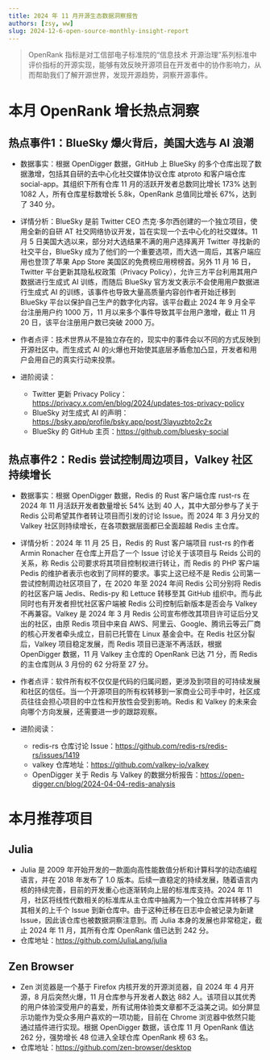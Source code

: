 ```yaml
---
title: 2024 年 11 月开源生态数据洞察报告
authors: [zsy, ww]
slug: 2024-12-6-open-source-monthly-insight-report
---
```


> OpenRank 指标是对工信部电子标准院的“信息技术 开源治理”系列标准中评价指标的开源实现，能够有效反映开源项目在开发者中的协作影响力，从而帮助我们了解开源世界，发现开源趋势，洞察开源事件。

# 本月 OpenRank 增长热点洞察

## 热点事件1：BlueSky 爆火背后，美国大选与 AI 浪潮

- 数据事实：根据 OpenDigger 数据，GitHub 上 BlueSky 的多个仓库出现了数据激增，包括其自研的去中心化社交媒体协议仓库 atproto 和客户端仓库 social-app。其组织下所有仓库 11 月的活跃开发者总数同比增长 173% 达到 1082 人，所有仓库星标数增长 5.8k，OpenRank 总值同比增长 67%，达到了 340 分。

- 详情分析：BlueSky 是前 Twitter CEO 杰克·多尔西创建的一个独立项目，使用全新的自研 AT 社交网络协议开发，旨在实现一个去中心化的社交媒体。11 月 5 日美国大选以来，部分对大选结果不满的用户选择离开 Twitter 寻找新的社交平台，BlueSky 成为了他们的一个重要选项，而大选一周后，其客户端应用也登顶了苹果 App Store 美国区的免费榜应用榜榜首。另外 11 月 16 日，Twitter 平台更新其隐私权政策（Privacy Policy），允许三方平台利用其用户数据进行生成式 AI 训练，而随后 BlueSky 官方发文表示不会使用用户数据进行生成式 AI 的训练，该事件也导致大量高质量内容创作者开始迁移到 BlueSky 平台以保护自己生产的数字化内容。该平台截止 2024 年 9 月全平台注册用户约 1000 万，11 月以来多个事件导致其平台用户激增，截止 11 月 20 日，该平台注册用户数已突破 2000 万。

- 作者点评：技术世界从不是独立存在的，现实中的事件会以不同的方式反映到开源社区中。而生成式 AI 的火爆也开始使其底层矛盾愈加凸显，开发者和用户会用自己的真实行动来投票。

- 进阶阅读：
  - Twitter 更新 Privacy Policy：https://privacy.x.com/en/blog/2024/updates-tos-privacy-policy
  - BlueSky 对生成式 AI 的声明：https://bsky.app/profile/bsky.app/post/3layuzbto2c2x
  - BlueSky 的 GitHub 主页：https://github.com/bluesky-social

## 热点事件2：Redis 尝试控制周边项目，Valkey 社区持续增长

- 数据事实：根据 OpenDigger 数据，Redis 的 Rust 客户端仓库 rust-rs 在 2024 年 11 月活跃开发者数量增长 54% 达到 40 人，其中大部分参与了关于 Redis 公司希望其作者转让项目而引发的讨论 Issue。而 2024 年 3 月分叉的 Valkey 社区则持续增长，在各项数据层面都已全面超越 Redis 主仓库。

- 详情分析：2024 年 11 月 25 日，Redis 的 Rust 客户端项目 rust-rs 的作者 Armin Ronacher 在仓库上开启了一个 Issue 讨论关于该项目与 Reids 公司的关系，称 Redis 公司要求将其项目控制权进行转让，而 Redis 的 PHP 客户端 Pedis 的维护者表示也收到了同样的要求。事实上这已经不是 Redis 公司第一尝试控制周边社区项目了，在 2020 年至 2024 年间 Redis 公司分别将 Redis 的社区客户端 Jedis、Redis-py 和 Lettuce 转移至其 GitHub 组织中。而与此同时也有开发者担忧社区客户端被 Redis 公司控制后新版本是否会与 Valkey 不再兼容。Valkey 是 2024 年 3 月 Redis 公司宣布修改其项目许可证后分叉出的社区，由原 Redis 项目中来自 AWS、阿里云、Google、腾讯云等云厂商的核心开发者牵头成立，目前已托管在 Linux 基金会中。在 Redis 社区分裂后，Valkey 项目稳定发展，而 Redis 项目已逐渐不再活跃，根据 OpenDigger 数据，11 月 Valkey 主仓库的 OpenRank 已达 71 分，而 Redis 的主仓库则从 3 月份的 62 分将至 27 分。

- 作者点评：软件所有权不仅仅是代码的归属问题，更涉及到项目的可持续发展和社区的信任。当一个开源项目的所有权转移到一家商业公司手中时，社区成员往往会担心项目的中立性和开放性会受到影响。Redis 和 Valkey 的未来会向哪个方向发展，还需要进一步的跟踪观察。

- 进阶阅读：
  - redis-rs 仓库讨论 Issue：https://github.com/redis-rs/redis-rs/issues/1419
  - valkey 仓库地址：https://github.com/valkey-io/valkey
  - OpenDigger 关于 Redis 与 Valkey 的数据分析报告：https://open-digger.cn/blog/2024-04-04-redis-analysis

# 本月推荐项目

## Julia

- Julia 是 2009 年开始开发的一款面向高性能数值分析和计算科学的动态编程语言，并在 2018 年发布了 1.0 版本。后续一直稳定的持续发展，随着语言内核的持续完善，目前的开发重心也逐渐转向上层的标准库支持。2024 年 11 月，社区将线性代数相关的标准库从主仓库中抽离为一个独立仓库并转移了与其相关的上千个 Issue 到新仓库中。由于这种迁移在日志中会被记录为新建 Issue，因此该仓库也被数据洞察注意到。而 Julia 本身的发展也非常稳定，截止 2024 年 11 月，其所有仓库 OpenRank 值已达到 242 分。
- 仓库地址：https://github.com/JuliaLang/julia

## Zen Browser

- Zen 浏览器是一个基于 Firefox 内核开发的开源浏览器，自 2024 年 4 月开源，8 月后突然火爆，11 月仓库参与开发者人数达 882 人。该项目以其优秀的用户体验深受用户的喜爱，所有试用体验类文章都不乏溢美之词。如分屏显示功能作为受众多用户喜欢的一项功能，目前在 Chrome 浏览器中依然只能通过插件进行实现。根据 OpenDigger 数据，该仓库 11 月 OpenRank 值达 262 分，强势增长 48 位进入全球仓库 OpenRank 榜 63 名。
- 仓库地址：https://github.com/zen-browser/desktop
